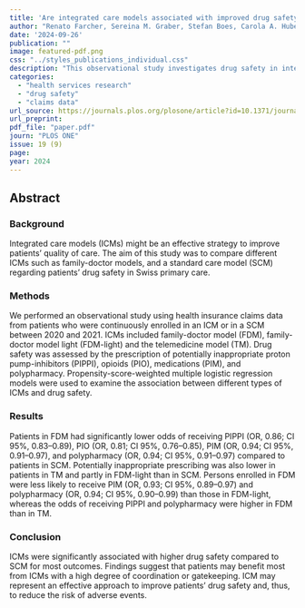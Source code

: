 ```yaml
---
title: 'Are integrated care models associated with improved drug safety in Swiss primary care? an observational analysis using healthcare claims data'
author: "Renato Farcher, Sereina M. Graber, Stefan Boes, Carola A. Huber"
date: '2024-09-26'
publication: ""
image: featured-pdf.png
css: "../styles_publications_individual.css"
description: "This observational study investigates drug safety in integrated care models (ICM) in comparison to standard care insurance models (SCM) in Swiss primary care. The study found that ICM patients had significantly lower odds of receiving inappropriate prescriptions, such as proton pump inhibitors or opioids, compared to SCM patients. These findings suggest that patients may benefit most from ICMs with a high degree of coordination or gatekeeping, ultimately improving patients’ drug safety and reducing the risk of adverse events."
categories:
  - "health services research"
  - "drug safety"
  - "claims data"
url_source: https://journals.plos.org/plosone/article?id=10.1371/journal.pone.0311099
url_preprint:
pdf_file: "paper.pdf"
journ: "PLOS ONE"
issue: 19 (9)
page: 
year: 2024
---
```


## Abstract

### **Background**

Integrated care models (ICMs) might be an effective strategy to improve patients’ quality of care. The aim of this study was to compare different ICMs such as family-doctor models, and a standard care model (SCM) regarding patients’ drug safety in Swiss primary care.

### **Methods**

We performed an observational study using health insurance claims data from patients who were continuously enrolled in an ICM or in a SCM between 2020 and 2021. ICMs included family-doctor model (FDM), family-doctor model light (FDM-light) and the telemedicine model (TM). Drug safety was assessed by the prescription of potentially inappropriate proton pump-inhibitors (PIPPI), opioids (PIO), medications (PIM), and polypharmacy. Propensity-score-weighted multiple logistic regression models were used to examine the association between different types of ICMs and drug safety.

### **Results**

Patients in FDM had significantly lower odds of receiving PIPPI (OR, 0.86; CI 95%, 0.83–0.89), PIO (OR, 0.81; CI 95%, 0.76–0.85), PIM (OR, 0.94; CI 95%, 0.91–0.97), and polypharmacy (OR, 0.94; CI 95%, 0.91–0.97) compared to patients in SCM. Potentially inappropriate prescribing was also lower in patients in TM and partly in FDM-light than in SCM. Persons enrolled in FDM were less likely to receive PIM (OR, 0.93; CI 95%, 0.89–0.97) and polypharmacy (OR, 0.94; CI 95%, 0.90–0.99) than those in FDM-light, whereas the odds of receiving PIPPI and polypharmacy were higher in FDM than in TM.

### **Conclusion**

ICMs were significantly associated with higher drug safety compared to SCM for most outcomes. Findings suggest that patients may benefit most from ICMs with a high degree of coordination or gatekeeping. ICM may represent an effective approach to improve patients’ drug safety and, thus, to reduce the risk of adverse events.
